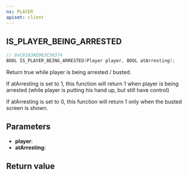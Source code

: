 ```yaml
---
ns: PLAYER
apiset: client
---
```

## IS_PLAYER_BEING_ARRESTED

```c
// 0xC8183AE963C58374
BOOL IS_PLAYER_BEING_ARRESTED(Player player, BOOL atArresting);
```

Return true while player is being arrested / busted.

If atArresting is set to 1, this function will return 1 when player is being arrested (while player is putting his hand up, but still have control)

If atArresting is set to 0, this function will return 1 only when the busted screen is shown.

## Parameters
* **player**:
* **atArresting**:

## Return value